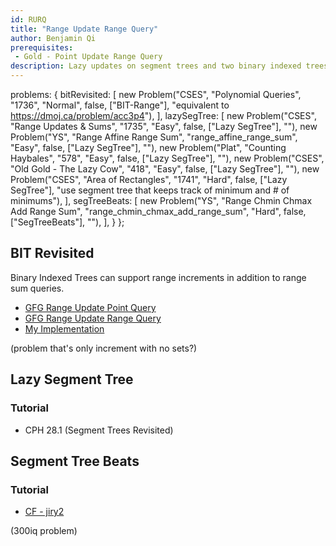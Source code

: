 ```yaml
---
id: RURQ
title: "Range Update Range Query"
author: Benjamin Qi
prerequisites: 
 - Gold - Point Update Range Query
description: Lazy updates on segment trees and two binary indexed trees in conjunction.
---
```



  problems: {
    bitRevisited: [
      new Problem("CSES", "Polynomial Queries", "1736", "Normal", false, ["BIT-Range"], "equivalent to https://dmoj.ca/problem/acc3p4"),
    ],
    lazySegTree: [
      new Problem("CSES", "Range Updates & Sums", "1735", "Easy", false, ["Lazy SegTree"], ""),
      new Problem("YS", "Range Affine Range Sum", "range_affine_range_sum", "Easy", false, ["Lazy SegTree"], ""),
      new Problem("Plat", "Counting Haybales", "578", "Easy", false, ["Lazy SegTree"], ""),
      new Problem("CSES", "Old Gold - The Lazy Cow", "418", "Easy", false, ["Lazy SegTree"], ""),
      new Problem("CSES", "Area of Rectangles", "1741", "Hard", false, ["Lazy SegTree"], "use segment tree that keeps track of minimum and # of minimums"),
    ],
    segTreeBeats: [
      new Problem("YS", "Range Chmin Chmax Add Range Sum", "range_chmin_chmax_add_range_sum", "Hard", false, ["SegTreeBeats"], ""),
    ],
  }
};

## BIT Revisited

Binary Indexed Trees can support range increments in addition to range sum queries.

 - [GFG Range Update Point Query](https://www.geeksforgeeks.org/binary-indexed-tree-range-updates-point-queries/)
 - [GFG Range Update Range Query](https://www.geeksforgeeks.org/binary-indexed-tree-range-update-range-queries/)
 - [My Implementation](https://github.com/bqi343/USACO/blob/master/Implementations/content/data-structures/1D%20Range%20Queries%20(9.2)/BITrange.h)

(problem that's only increment with no sets?)

<problems-list problems={metadata.problems.bitRevisited} />

## Lazy Segment Tree

### Tutorial

  - CPH 28.1 (Segment Trees Revisited)

<problems-list problems={metadata.problems.lazySegTree} />

## Segment Tree Beats

### Tutorial

  - [CF - jiry2](https://codeforces.com/blog/entry/57319)

<problems-list problems={metadata.problems.segTreeBeats} />

(300iq problem)
